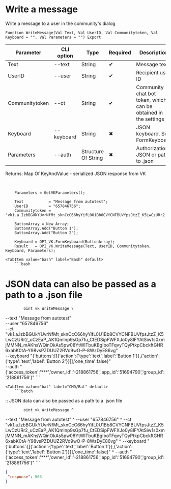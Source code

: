 ﻿---
sidebar_position: 3
---


# Write a message
 Write a message to a user in the community's dialog



`Function WriteMessage(Val Text, Val UserID, Val Communitytoken, Val Keyboard = "", Val Parameters = "") Export`

  | Parameter | CLI option | Type | Required | Description |
  |-|-|-|-|-|
  | Text | --text | String | &#x2714; | Message text |
  | UserID | --user | String | &#x2714; | Recipient user ID |
  | Communitytoken | --ct | String | &#x2714; | Community chat bot token, which can be obtained in the settings |
  | Keyboard | --keyboard | String | &#x2716; | JSON keyboard. See FormKeyboard |
  | Parameters | --auth | Structure Of String | &#x2716; | Authorization JSON or path to .json |

  
  Returns:  Map Of KeyAndValue - serialized JSON response from VK

<br/>




```bsl title="1C:Enterprise/OneScript code example"
    Parameters = GetVKParameters();

    Text           = "Message from autotest";
    UserID         = "657846756";
    Communitytoken = "vk1.a.IzbBGUkYUvrNfMt_sknCcC66hyYifL0U1Bb8CVYCNFBUVfpsJtzZ_K5LwCzURr2_uCzEaP_AK1QmInp9sGp7fu_CtEDSipFWFXJo0y8I...";

    ButtonArray = New Array;
    ButtonArray.Add("Button 1");
    ButtonArray.Add("Button 2");

    Keyboard = OPI_VK.FormKeyboard(ButtonArray);
    Result   = OPI_VK.WriteMessage(Text, UserID, Communitytoken, Keyboard, Parameters);
```
 

 <Tabs>
  
    <TabItem value="bash" label="Bash" default>
        ```bash
# JSON data can also be passed as a path to a .json file

            oint vk WriteMessage \
 --text "Message from autotest" \
 --user "657846756" \
 --ct "vk1.a.IzbBGUkYUvrNfMt_sknCcC66hyYifL0U1Bb8CVYCNFBUVfpsJtzZ_K5LwCzURr2_uCzEaP_AK1QmInp9sGp7fu_CtEDSipFWFXJo0y8IFYAtSiw1s0xmjMMNN_mAKhsWQinOkAs5pw08YtWITbuKBgIboTFqvyTQyPtkpCbckftGHR6xabK0tA-Y98vsPZDUUZ2RVd9wO-P-8WzDyE86vg" \
 --keyboard "{'buttons':[[{'action':{'type':'text','label':'Button 1'}},{'action':{'type':'text','label':'Button 2'}}]],'one_time':false}" \
 --auth "{'access_token':'***','owner_id':'-218861756','app_id':'51694790','group_id':'218861756'}"
        ```
    </TabItem>
  
    <TabItem value="bat" label="CMD/Bat" default>
        ```batch
:: JSON data can also be passed as a path to a .json file

            oint vk WriteMessage ^
 --text "Message from autotest" ^
 --user "657846756" ^
 --ct "vk1.a.IzbBGUkYUvrNfMt_sknCcC66hyYifL0U1Bb8CVYCNFBUVfpsJtzZ_K5LwCzURr2_uCzEaP_AK1QmInp9sGp7fu_CtEDSipFWFXJo0y8IFYAtSiw1s0xmjMMNN_mAKhsWQinOkAs5pw08YtWITbuKBgIboTFqvyTQyPtkpCbckftGHR6xabK0tA-Y98vsPZDUUZ2RVd9wO-P-8WzDyE86vg" ^
 --keyboard "{'buttons':[[{'action':{'type':'text','label':'Button 1'}},{'action':{'type':'text','label':'Button 2'}}]],'one_time':false}" ^
 --auth "{'access_token':'***','owner_id':'-218861756','app_id':'51694790','group_id':'218861756'}"
        ```
    </TabItem>
</Tabs>


```json title="Result"
{
 "response": 563
}
```
